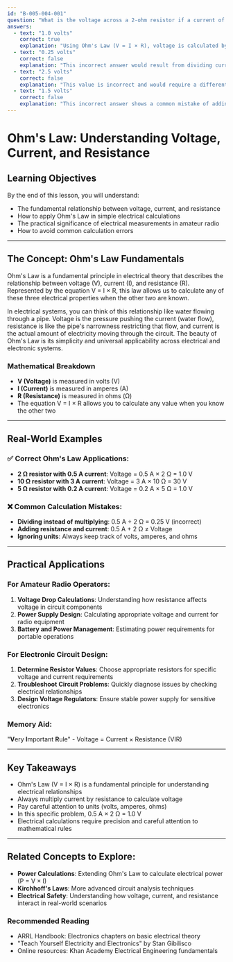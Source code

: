 ```yaml
---
id: "B-005-004-001"
question: "What is the voltage across a 2-ohm resistor if a current of 0.5 amperes flows through it?"
answers:
  - text: "1.0 volts"
    correct: true
    explanation: "Using Ohm's Law (V = I × R), voltage is calculated by multiplying current (0.5 A) by resistance (2 Ω), which results in 1.0 volts. This straightforward calculation demonstrates the fundamental relationship between voltage, current, and resistance in electrical circuits."
  - text: "0.25 volts"
    correct: false
    explanation: "This incorrect answer would result from dividing current by resistance (0.5 A ÷ 2 Ω) instead of multiplying, which reverses the Ohm's Law calculation and produces an incorrect result."
  - text: "2.5 volts"
    correct: false
    explanation: "This value is incorrect and would require a different combination of current and resistance. It suggests a miscalculation or misunderstanding of Ohm's Law voltage calculation."
  - text: "1.5 volts"
    correct: false
    explanation: "This incorrect answer shows a common mistake of adding or slightly modifying the correct calculation, demonstrating the importance of precise mathematical calculations in electrical theory."
---
```


# Ohm's Law: Understanding Voltage, Current, and Resistance

## Learning Objectives
By the end of this lesson, you will understand:
- The fundamental relationship between voltage, current, and resistance
- How to apply Ohm's Law in simple electrical calculations
- The practical significance of electrical measurements in amateur radio
- How to avoid common calculation errors

---

## The Concept: Ohm's Law Fundamentals

Ohm's Law is a fundamental principle in electrical theory that describes the relationship between voltage (V), current (I), and resistance (R). Represented by the equation V = I × R, this law allows us to calculate any of these three electrical properties when the other two are known.

In electrical systems, you can think of this relationship like water flowing through a pipe. Voltage is the pressure pushing the current (water flow), resistance is like the pipe's narrowness restricting that flow, and current is the actual amount of electricity moving through the circuit. The beauty of Ohm's Law is its simplicity and universal applicability across electrical and electronic systems.

### Mathematical Breakdown
- **V (Voltage)** is measured in volts (V)
- **I (Current)** is measured in amperes (A)
- **R (Resistance)** is measured in ohms (Ω)
- The equation V = I × R allows you to calculate any value when you know the other two

---

## Real-World Examples

### ✅ Correct Ohm's Law Applications:
- **2 Ω resistor with 0.5 A current**: Voltage = 0.5 A × 2 Ω = 1.0 V
- **10 Ω resistor with 3 A current**: Voltage = 3 A × 10 Ω = 30 V
- **5 Ω resistor with 0.2 A current**: Voltage = 0.2 A × 5 Ω = 1.0 V

### ❌ Common Calculation Mistakes:
- **Dividing instead of multiplying**: 0.5 A ÷ 2 Ω = 0.25 V (incorrect)
- **Adding resistance and current**: 0.5 A + 2 Ω ≠ Voltage
- **Ignoring units**: Always keep track of volts, amperes, and ohms

---

## Practical Applications

### For Amateur Radio Operators:
1. **Voltage Drop Calculations**: Understanding how resistance affects voltage in circuit components
2. **Power Supply Design**: Calculating appropriate voltage and current for radio equipment
3. **Battery and Power Management**: Estimating power requirements for portable operations

### For Electronic Circuit Design:
1. **Determine Resistor Values**: Choose appropriate resistors for specific voltage and current requirements
2. **Troubleshoot Circuit Problems**: Quickly diagnose issues by checking electrical relationships
3. **Design Voltage Regulators**: Ensure stable power supply for sensitive electronics

### Memory Aid:
"**V**ery **I**mportant **R**ule" - Voltage = Current × Resistance (VIR)

---

## Key Takeaways

- Ohm's Law (V = I × R) is a fundamental principle for understanding electrical relationships
- Always multiply current by resistance to calculate voltage
- Pay careful attention to units (volts, amperes, ohms)
- In this specific problem, 0.5 A × 2 Ω = 1.0 V
- Electrical calculations require precision and careful attention to mathematical rules

---

## Related Concepts to Explore:
- **Power Calculations**: Extending Ohm's Law to calculate electrical power (P = V × I)
- **Kirchhoff's Laws**: More advanced circuit analysis techniques
- **Electrical Safety**: Understanding how voltage, current, and resistance interact in real-world scenarios

### Recommended Reading
- ARRL Handbook: Electronics chapters on basic electrical theory
- "Teach Yourself Electricity and Electronics" by Stan Gibilisco
- Online resources: Khan Academy Electrical Engineering fundamentals